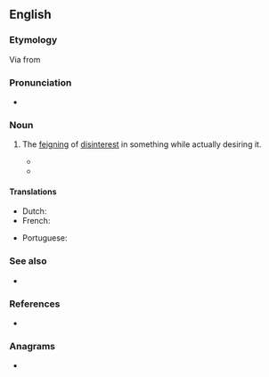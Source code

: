 ==English==
{{was wotd|2013|August|21}}

===Etymology===
Via {{etyl|la|en}} {{m|la|accismus}} from {{etyl|grc|en}} {{m|grc|ἀκκισμός||prudery}}
{{examples-right|examples=Oh, but I can't accept this gift!}}

===Pronunciation===
* {{IPA|en|/ækˈsɪzməs/}}
{{rfap|en}}

===Noun===
{{en-noun|-}}

# {{lb|en|rhetoric}} The [[feign|feigning]] of [[disinterest]] in something while actually desiring it.
#* {{quote-book|en|title=Levana: Or, The Doctrine of Education|page=194|author=Jean Paul|year=1866|passage=On this account, mothers, fathers, men, and even youths, are their best companions; on the contrary, girls connected with other girls of a similar age, as in schools, provoke one another to an exchange of foibles, rather than of excellences, to a love of dress, admiration, and gossip, even to the forgetting of '''''accismus'''''.}}
#* {{quote-journal|en|magazine=The Nation|page=188|date=8 March 1888|passage=The keen eye of the ancient comedians detected this weakness in Athenian demagogues who declined office with a view to making their election surer, and Philippides gave it the name '''''accismus'''''.|issue=1184}}

====Translations====
{{trans-top|feigning disinterest in something while actually desiring it.}}
* Dutch: {{t|nl|accismus|m}}
* French: {{t+|fr|accisme|m}}
{{trans-mid}}
* Portuguese: {{t|pt|acismo|m}}
{{trans-bottom}}

===See also===
* {{projectlink|wikipedia}}

===References===
* {{R:Silva Rhetoricae}}

===Anagrams===
* {{anagrams|en|a=accimssu|Masuccis}}
